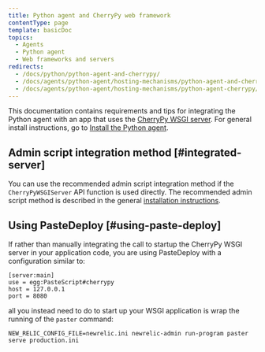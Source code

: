```yaml
---
title: Python agent and CherryPy web framework
contentType: page
template: basicDoc
topics:
  - Agents
  - Python agent
  - Web frameworks and servers
redirects:
  - /docs/python/python-agent-and-cherrypy/
  - /docs/agents/python-agent/hosting-mechanisms/python-agent-and-cherrypy/
  - /docs/agents/python-agent/hosting-mechanisms/python-agent-cherrypy/
---
```


This documentation contains requirements and tips for integrating the Python agent with an app that uses the [CherryPy WSGI server](http://docs.cherrypy.org/). For general install instructions, go to [Install the Python agent](/docs/agents/python-agent/installation-configuration/python-agent-installation).

## Admin script integration method [#integrated-server]

You can use the recommended admin script integration method if the `CherryPyWSGIServer` API function is used directly. The recommended admin script method is described in the general [installation instructions](/docs/agents/python-agent/installation-configuration/python-agent-installation#integration).

## Using PasteDeploy [#using-paste-deploy]

If rather than manually integrating the call to startup the CherryPy WSGI server in your application code, you are using PasteDeploy with a configuration similar to:

```
[server:main]
use = egg:PasteScript#cherrypy
host = 127.0.0.1
port = 8080
```

all you instead need to do to start up your WSGI application is wrap the running of the `paster` command:

```
NEW_RELIC_CONFIG_FILE=newrelic.ini newrelic-admin run-program paster serve production.ini
```
